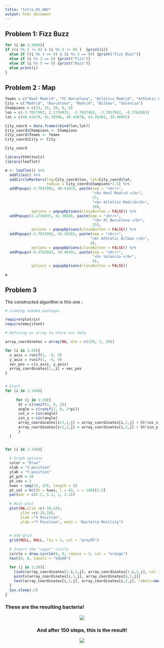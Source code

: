 ```yaml
---
title: "Intro_DS_HW2"
output: html_document
---
```


## Problem 1: Fizz Buzz

```r
for (i in 1:1000){
if ((i %% 3 != 0) & (i %% 5 != 0) )  {print(i)}
  else if ((i %% 3 == 0) & (i %% 5 == 0)) {print("Fizz Buzz")}
  else if (i %% 3 == 0) {print("Fizz")}
  else if (i %% 5 == 0) {print("Buzz")}
  else print(i)
}
```

## Problem 2 : Map 

``` r
Teams = c("Real Madrid", "FC Barcelona", "Atlético Madrid", "Athletic Bilbao", "Valencia")   
City = c("Madrid", "Barcelona", "Madrid", "Bilbao", "Valencia")
Champions = c(33, 25, 10, 8, 6)
lon = c(-3.7037902, 2.1734035, -3.7037902, -3.7037902, -0.3762881)
lat = c(40.41678, 41.38506, 40.41678, 43.26301, 39.46991)

City_coord = data.frame(cbind(lon,lat))
City_coord$Champions <- Champions
City_coord$Teams <- Teams
City_coord$City <- City

City_coord

library(htmltools)
library(leaflet)

m <- leaflet() %>%
  addTiles() %>%
  addCircleMarkers(lng=City_coord$lon, lat=City_coord$lat,
                   radius = City_coord$Champions*1.5) %>%
  addPopups(-3.7037902, 40.41678, paste(sep = "<br/>",
                                        "<b> Real Madrid </b>",
                                        33,
                                        "<b> Atlético Madrid</b>",
                                        10),
            options = popupOptions(closeButton = FALSE)) %>% 
  addPopups(2.1734035, 41.38506, paste(sep = "<br/>",
                                        "<b> FC Barcelona </b>",
                                        25),
            options = popupOptions(closeButton = FALSE)) %>%
  addPopups(-3.7037902, 43.26301, paste(sep = "<br/>",
                                       "<b> Athletic Bilbao </b>",
                                       8),
            options = popupOptions(closeButton = FALSE)) %>% 
  addPopups(-0.3762881, 39.46991, paste(sep = "<br/>",
                                        "<b> Valencia </b>",
                                        6),
            options = popupOptions(closeButton = FALSE))
  
m
```

## Problem 3

The constructed algorithm is this one :


```r
# Loading needed packages

require(plotrix)
require(emojifont)

# Defining an array to store our data

array_coordinates = array(NA, dim = c(150, 2, 20))

for (i in 1:20){
  x_axis = runif(1, -9, 9)
  y_axis = runif(1, -9, 9)
  vec_pos = c(x_axis, y_axis)
  array_coordinates[1,,i] = vec_pos
}


# Start
for (i in 1:149){
  
     for (j in 1:20){
      St = c(runif(1, 0, 2))
      angle = c(runif(1, 0, 2*pi))
      cos_x = cos(angle)
      sin_y = sin(angle)
      array_coordinates[i+1,1,j] = array_coordinates[i,1,j] + St*cos_x
      array_coordinates[i+1,2,j] = array_coordinates[i,2,j] + St*sin_y
      }
  }


for (i in 1:149){
  
  # Graph options
  color = "blue"
  xlab = "X-position"
  ylab = "Y-position"
  pt_pch = 16
  pt.cex = 2
  hues = seq(15, 375, length = 3)
  pt_col = hcl(h = hues, l = 65, c = 100)[1:2]
  par(mar = c(5.1, 5.1, 1, 2.1))
  
  # Main plot
  plot(NA,xlim =c(-10,10), 
       ylim =c(-10,10), 
       xlab ="X Position", 
       ylab ="Y Position", main = "Bacteria Motility")
  
  
  # Add grid
  grid(NULL, NULL, lty = 1, col = "grey95")
  
  # Insert the "sugar" circle
  circle = draw.circle(0, 0, radius = 3, col = "orange")
  text(0, 0, labels = "SUGAR")
  
  for (j in 1:20){
    lines(array_coordinates[1:i,1,j], array_coordinates[1:i,2,j], col = j)
    points(array_coordinates[i,1,j], array_coordinates[i,2,j])
    text(array_coordinates[i,1,j], array_coordinates[i,2,j], labels=emoji('alien'), family='EmojiOne')
  }
  Sys.sleep(.5)
}
```




### These are the resulting bacteria!
<center>
![](C:\Users\Angel\Documents\GitHub\Intro_DS_HW2\Bacteria.gif)

### And after 150 steps, this is the result!
<center>
![](C:\Users\Angel\Documents\GitHub\Intro_DS_HW2\Bacteria_end.gif)

